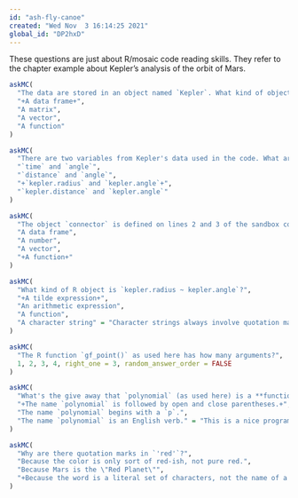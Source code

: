 ```yaml
---
id: "ash-fly-canoe"
created: "Wed Nov  3 16:14:25 2021"
global_id: "DP2hxD"
---
```




These questions are just about R/mosaic code reading skills. They refer to the chapter example about Kepler's analysis of the orbit of Mars.

```r
askMC(
  "The data are stored in an object named `Kepler`. What kind of object is `Kepler`?",
  "+A data frame+",
  "A matrix",
  "A vector",
  "A function"
)
```

```r
askMC(
  "There are two variables from Kepler's data used in the code. What are their names?", 
  "`time` and `angle`",
  "`distance` and `angle`",
  "+`kepler.radius` and `kepler.angle`+",
  "`kepler.distance` and `kepler.angle`"
)
```

```r
askMC(
  "The object `connector` is defined on lines 2 and 3 of the sandbox code. What kind of R object is `connector`? (Hint, you may need to read further along in the code to figure this out.)",
  "A data frame",
  "A number",
  "A vector",
  "+A function+"
)
```



```r
askMC(
  "What kind of R object is `kepler.radius ~ kepler.angle`?",
  "+A tilde expression+",
  "An arithmetic expression",
  "A function",
  "A character string" = "Character strings always involve quotation marks."
)
```
```r
askMC(
  "The R function `gf_point()` as used here has how many arguments?",
  1, 2, 3, 4, right_one = 3, random_answer_order = FALSE
)
```

```r
askMC(
  "What's the give away that `polynomial` (as used here) is a **function**?",
  "+The name `polynomial` is followed by open and close parentheses.+",
  "The name `polynomial` begins with a `p`.",
  "The name `polynomial` is an English verb." = "This is a nice programming style to use natural-language verbs to name functions, but it is not at all required by the language. (And \"polynomial\" isn't a verb anyway.)"
)
```

```r
askMC(  
  "Why are there quotation marks in `'red'`?",
  "Because the color is only sort of red-ish, not pure red.",
  "Because Mars is the \"Red Planet\"",
  "+Because the word is a literal set of characters, not the name of a function or other R object.+"
)
```

